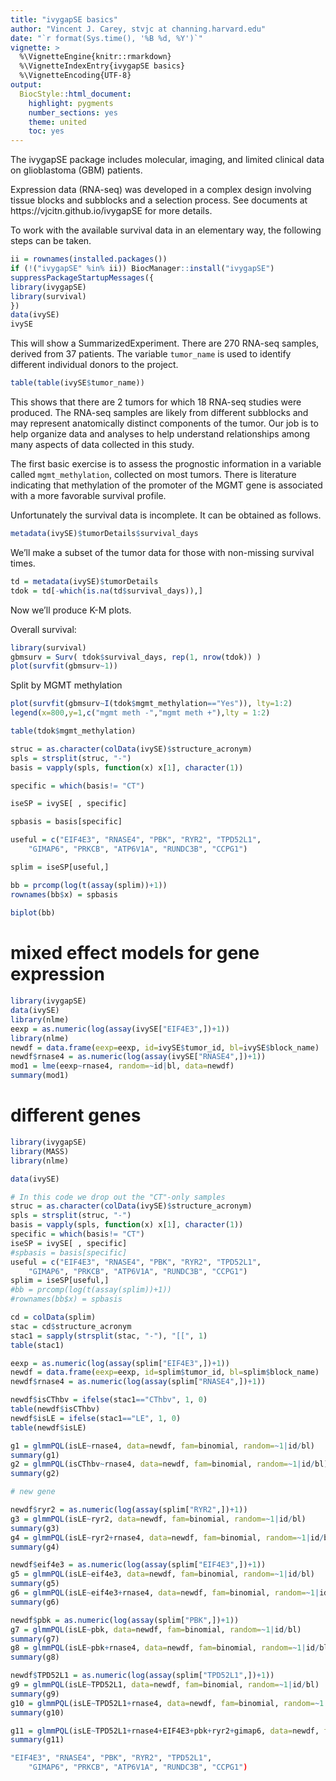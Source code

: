 ```yaml
---
title: "ivygapSE basics"
author: "Vincent J. Carey, stvjc at channing.harvard.edu"
date: "`r format(Sys.time(), '%B %d, %Y')`"
vignette: >
  %\VignetteEngine{knitr::rmarkdown}
  %\VignetteIndexEntry{ivygapSE basics}
  %\VignetteEncoding{UTF-8}
output:
  BiocStyle::html_document:
    highlight: pygments
    number_sections: yes
    theme: united
    toc: yes
---
```



The ivygapSE package includes molecular, imaging, and 
limited clinical data on glioblastoma (GBM) patients.

Expression data (RNA-seq) was developed in a complex design
involving tissue blocks and subblocks and a selection process.
See documents at https://vjcitn.github.io/ivygapSE for more
details.

To work with the available survival data in an elementary
way, the following steps can be taken.

```r
ii = rownames(installed.packages())
if (!("ivygapSE" %in% ii)) BiocManager::install("ivygapSE")
suppressPackageStartupMessages({
library(ivygapSE)
library(survival)
})
data(ivySE)
ivySE
```

This will show a SummarizedExperiment.  There are
270 RNA-seq samples, derived from 37 patients.
The variable `tumor_name` is used to identify different individual
donors to the project.

```r
table(table(ivySE$tumor_name))
```

This shows that there are 2 tumors for which
18 RNA-seq studies were produced.  The RNA-seq
samples are likely from different subblocks and
may represent anatomically distinct components of
the tumor.  Our job is to help organize data
and analyses to help understand relationships
among many aspects of data collected in this 
study.

The first basic exercise is to assess the
prognostic information in a variable called
`mgmt_methylation`, collected on most tumors.
There is literature indicating that methylation
of the promoter of the MGMT gene is associated
with a more favorable survival profile.

Unfortunately the survival data is incomplete.
It can be obtained as follows.

```r
metadata(ivySE)$tumorDetails$survival_days
```

We'll make a subset of the tumor data for those
with non-missing survival times.

```r
td = metadata(ivySE)$tumorDetails
tdok = td[-which(is.na(td$survival_days)),]
```

Now we'll produce K-M plots.

Overall survival:
```r
library(survival)
gbmsurv = Surv( tdok$survival_days, rep(1, nrow(tdok)) )
plot(survfit(gbmsurv~1))
```

Split by MGMT methylation
```r
plot(survfit(gbmsurv~I(tdok$mgmt_methylation=="Yes")), lty=1:2)
legend(x=800,y=1,c("mgmt meth -","mgmt meth +"),lty = 1:2)
```

```r
table(tdok$mgmt_methylation)
```

```r
struc = as.character(colData(ivySE)$structure_acronym)
spls = strsplit(struc, "-")
basis = vapply(spls, function(x) x[1], character(1))

specific = which(basis!= "CT")

iseSP = ivySE[ , specific]

spbasis = basis[specific]

useful = c("EIF4E3", "RNASE4", "PBK", "RYR2", "TPD52L1", 
    "GIMAP6", "PRKCB", "ATP6V1A", "RUNDC3B", "CCPG1")

splim = iseSP[useful,]

bb = prcomp(log(t(assay(splim))+1))
rownames(bb$x) = spbasis
 
biplot(bb)
```
# mixed effect models for gene expression
```r
library(ivygapSE)
data(ivySE)
library(nlme)
eexp = as.numeric(log(assay(ivySE["EIF4E3",])+1))
library(nlme)
newdf = data.frame(eexp=eexp, id=ivySE$tumor_id, bl=ivySE$block_name)
newdf$rnase4 = as.numeric(log(assay(ivySE["RNASE4",])+1))
mod1 = lme(eexp~rnase4, random=~id|bl, data=newdf)
summary(mod1)
```

# different genes
```r
library(ivygapSE)
library(MASS)
library(nlme)

data(ivySE)

# In this code we drop out the "CT"-only samples
struc = as.character(colData(ivySE)$structure_acronym)
spls = strsplit(struc, "-")
basis = vapply(spls, function(x) x[1], character(1))
specific = which(basis!= "CT")
iseSP = ivySE[ , specific]
#spbasis = basis[specific]
useful = c("EIF4E3", "RNASE4", "PBK", "RYR2", "TPD52L1",
    "GIMAP6", "PRKCB", "ATP6V1A", "RUNDC3B", "CCPG1")
splim = iseSP[useful,]
#bb = prcomp(log(t(assay(splim))+1))
#rownames(bb$x) = spbasis

cd = colData(splim)
stac = cd$structure_acronym
stac1 = sapply(strsplit(stac, "-"), "[[", 1)
table(stac1)

eexp = as.numeric(log(assay(splim["EIF4E3",])+1))
newdf = data.frame(eexp=eexp, id=splim$tumor_id, bl=splim$block_name)
newdf$rnase4 = as.numeric(log(assay(splim["RNASE4",])+1))

newdf$isCThbv = ifelse(stac1=="CThbv", 1, 0)
table(newdf$isCThbv)
newdf$isLE = ifelse(stac1=="LE", 1, 0)
table(newdf$isLE)

g1 = glmmPQL(isLE~rnase4, data=newdf, fam=binomial, random=~1|id/bl)
summary(g1)
g2 = glmmPQL(isCThbv~rnase4, data=newdf, fam=binomial, random=~1|id/bl)
summary(g2)

# new gene

newdf$ryr2 = as.numeric(log(assay(splim["RYR2",])+1))
g3 = glmmPQL(isLE~ryr2, data=newdf, fam=binomial, random=~1|id/bl)
summary(g3)
g4 = glmmPQL(isLE~ryr2+rnase4, data=newdf, fam=binomial, random=~1|id/bl)
summary(g4)

newdf$eif4e3 = as.numeric(log(assay(splim["EIF4E3",])+1))
g5 = glmmPQL(isLE~eif4e3, data=newdf, fam=binomial, random=~1|id/bl)
summary(g5)
g6 = glmmPQL(isLE~eif4e3+rnase4, data=newdf, fam=binomial, random=~1|id/bl)
summary(g6)

newdf$pbk = as.numeric(log(assay(splim["PBK",])+1))
g7 = glmmPQL(isLE~pbk, data=newdf, fam=binomial, random=~1|id/bl)
summary(g7)
g8 = glmmPQL(isLE~pbk+rnase4, data=newdf, fam=binomial, random=~1|id/bl)
summary(g8)

newdf$TPD52L1 = as.numeric(log(assay(splim["TPD52L1",])+1))
g9 = glmmPQL(isLE~TPD52L1, data=newdf, fam=binomial, random=~1|id/bl)
summary(g9)
g10 = glmmPQL(isLE~TPD52L1+rnase4, data=newdf, fam=binomial, random=~1|id/bl)
summary(g10)

g11 = glmmPQL(isLE~TPD52L1+rnase4+EIF4E3+pbk+ryr2+gimap6, data=newdf, fam=binomial, random=~1|id/bl)
summary(g11)

"EIF4E3", "RNASE4", "PBK", "RYR2", "TPD52L1",
    "GIMAP6", "PRKCB", "ATP6V1A", "RUNDC3B", "CCPG1")
```



















